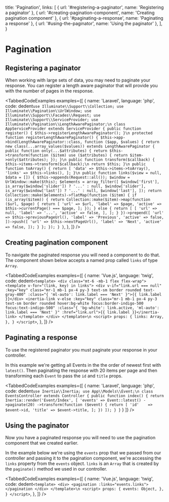 
  title: 'Pagination',
  links: [
    { url: '#registering-a-paginator', name: 'Registering a paginator' },
    { url: '#creating-pagination-component', name: 'Creating pagination component' },
    { url: '#paginating-a-response', name: 'Paginating a response' },
    { url: '#using-the-paginator', name: 'Using the paginator' },
  ],
}

# Pagination

## Registering a paginator

When working with large sets of data, you may need to paginate your response. You can register a length aware paginator that will provide you with the number of pages in the response.

<TabbedCodeExamples
  examples={[
    {
      name: 'Laravel',
      language: 'php',
      code: dedent`
        use Illuminate\\Support\\Collection;
        use Illuminate\\Pagination\\UrlWindow;
        use Illuminate\\Support\\Facades\\Request;
        use Illuminate\\Support\\ServiceProvider;
        use Illuminate\\Pagination\\LengthAwarePaginator;\n
        class AppServiceProvider extends ServiceProvider
        {
            public function register()
            {
                $this->registerLengthAwarePaginator();
            }\n
            protected function registerLengthAwarePaginator()
            {
                $this->app->bind(LengthAwarePaginator::class, function ($app, $values) {
                    return new class(...array_values($values)) extends LengthAwarePaginator {
                        public function only(...$attributes)
                        {
                            return $this->transform(function ($item) use ($attributes) {
                                return $item->only($attributes);
                            });
                        }\n
                        public function transform($callback)
                        {
                            $this->items->transform($callback);\n
                            return $this;
                        }\n
                        public function toArray()
                        {
                            return [
                                'data' => $this->items->toArray(),
                                'links' => $this->links(),
                            ];
                        }\n
                        public function links($view = null, $data = [])
                        {
                            $this->appends(Request::all());
                            $window = UrlWindow::make($this);
                            $elements = array_filter([
                                $window['first'],
                                is_array($window['slider']) ? '...' : null,
                                $window['slider'],
                                is_array($window['last']) ? '...' : null,
                                $window['last'],
                            ]);
                            return Collection::make($elements)->flatMap(function ($item) {
                                if (is_array($item)) {
                                    return Collection::make($item)->map(function ($url, $page) {
                                        return [
                                            'url' => $url,
                                            'label' => $page,
                                            'active' => $this->currentPage() === $page,
                                        ];
                                    });
                                } else {
                                    return [
                                        [
                                            'url' => null,
                                            'label' => '...',
                                            'active' => false,
                                        ],
                                    ];
                                }
                            })->prepend([
                                'url' => $this->previousPageUrl(),
                                'label' => 'Previous',
                                'active' => false,
                            ])->push([
                                'url' => $this->nextPageUrl(),
                                'label' => 'Next',
                                'active' => false,
                            ]);
                        }
                    };
                });
            }
        }
    `,
    },
  ]}
/>

## Creating pagination component

To navigate the paginated response you will need a component to do that. The component shown below accepts a named prop called `links` of type `Array`.

<TabbedCodeExamples
    examples={[
        {
        name: 'Vue.js',
        language: 'twig',
        code: dedent`
        <template>
          <div class="mt-6 -mb-1 flex flex-wrap">
            <template v-for="(link, key) in links">
              <div v-if="link.url === null" :key="key" class="mr-1 mb-1 px-4 py-3 text-sm border rounded text-gray-400" :class="{ 'ml-auto': link.label === 'Next' }">{{ link.label }}</div>
              <inertia-link v-else :key="key" class="mr-1 mb-1 px-4 py-3 text-sm border rounded hover:bg-white focus:border-indigo-500 focus:text-indigo-500" :class="{ 'bg-white': link.active, 'ml-auto': link.label === 'Next' }" :href="link.url">{{ link.label }}</inertia-link>
            </template>
          </div>
        </template>\n
        <script>
          props: {
              links: Array,
          },
        }
        </script>
        `,
        },
    ]}
/>

## Paginating a response

To use the registered paginator you must paginate your response in your controller.

In this example we're getting all Events in the the order of newest first with `latest()`. Then paginating the response with 20 items per page and then transforming each `Event` to pass the `id` and `title` props.

<TabbedCodeExamples
    examples={[
        {
        name: 'Laravel',
        language: 'php',
        code: dedent`
            use Inertia\\Inertia;
            use App\\Models\\Event;\n
            class EventsController extends Controller
            {
              public function index()
              {
                return Inertia::render('Event/Index', [
                  'events' => Event::latest()
                    ->paginate(20)
                    ->transform(function ($event) {
                      return [
                        'id'    => $event->id,
                        'title' => $event->title,
                      ];
                    })
                ]);
              }
            }
        `
        }
    ]}
/>

## Using the paginator

Now you have a paginated response you will need to use the pagination component that we created earlier.

In the example below we're using the `events` prop that we passed from our controller and passing it to the pagination component, we're accessing the `links` property from the `events` object. `links` is an `Array` that is created by the `paginate()` method we used in our controller.

<TabbedCodeExamples
    examples={[
        {
        name: 'Vue.js',
        language: 'twig',
        code: dedent`
        <template>
          <div>
            <pagination :links="events.links"></pagination
          </div>
        </template>\n
        <script>
          props: {
            events: Object,
          },
        }
        </script>
        `,
        },
    ]}
/>